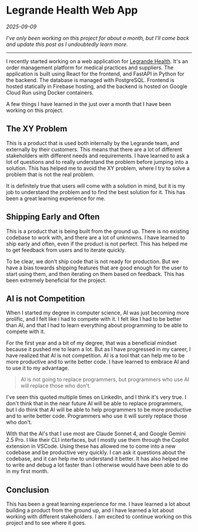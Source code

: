 # Legrande Health Web App

_2025-09-09_

_I've only been working on this project for about a month, but I'll come back and update this post as I undoubtedly learn more._

---

I recently started working on a web application for [Legrande Health](https://legrandehealth.com/). It's an order management platform for medical practices and suppliers. The application is built using React for the frontend, and FastAPI in Python for the backend. The database is managed with PostgreSQL. Frontend is hosted statically in Firebase hosting, and the backend is hosted on Google Cloud Run using Docker containers.

A few things I have learned in the just over a month that I have been working on this project.

## The XY Problem

This is a product that is used both internally by the Legrande team, and externally by their customers. This means that there are a lot of different stakeholders with different needs and requirements. I have learned to ask a lot of questions and to really understand the problem before jumping into a solution. This has helped me to avoid the XY problem, where I try to solve a problem that is not the real problem.

It is definitely true that users will come with a solution in mind, but it is my job to understand the problem and to find the best solution for it. This has been a great learning experience for me.

## Shipping Early and Often

This is a product that is being built from the ground up. There is no existing codebase to work with, and there are a lot of unknowns. I have learned to ship early and often, even if the product is not perfect. This has helped me to get feedback from users and to iterate quickly.

To be clear, we don't ship code that is not ready for production. But we have a bias towards shipping features that are good enough for the user to start using them, and then iterating on them based on feedback. This has been extremely beneficial for the project.

## AI is not Competition

When I started my degree in computer science, AI was just becoming more prolific, and I felt like i had to compete with it. I felt like I had to be better than AI, and that I had to learn everything about programming to be able to compete with it.

For the first year and a bit of my degree, that was a beneficial mindset because it pushed me to learn a lot. But as I have progressed in my career, I have realized that AI is not competition. AI is a tool that can help me to be more productive and to write better code. I have learned to embrace AI and to use it to my advantage.

> AI is not going to replace programmers, but programmers who use AI will replace those who don't.

I've seen this quoted multiple times on LinkedIn, and I think it's very true. I don't think that in the near future AI will be able to replace programmers, but I do think that AI will be able to help programmers to be more productive and to write better code. Programmers who use it will surely replace those who don't.

With that the AI's that I use most are Claude Sonnet 4, and Google Gemini 2.5 Pro. I like their CLI interfaces, but I mostly use them through the Copilot extension in VSCode. Using these has allowed me to come into a new codebase and be productive very quickly. I can ask it questions about the codebase, and it can help me to understand it better. It has also helped me to write and debug a lot faster than I otherwise would have been able to do in my first month.

## Conclusion

This has been a great learning experience for me. I have learned a lot about building a product from the ground up, and I have learned a lot about working with different stakeholders. I am excited to continue working on this project and to see where it goes.
